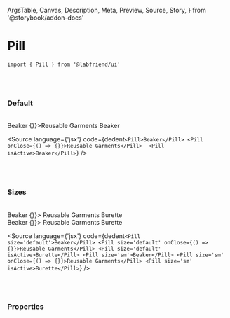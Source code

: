   ArgsTable,
  Canvas,
  Description,
  Meta,
  Preview,
  Source,
  Story,
} from '@storybook/addon-docs'


<Meta title='01. Atoms / Pill' component={Pill} />

# Pill

`import { Pill } from '@labfriend/ui'`

<br />
<br />

### Default

<br />

<Story name='Default'>
  <div className='doc-story__preview' style={{ zoom: '100%' }}>
    <div className='flex items-center gap-4'>
      <Pill>Beaker</Pill>
      <Pill onClose={() => {}}>Reusable Garments</Pill>
      <Pill isActive>Beaker</Pill>
    </div>
  </div>
</Story>

<Source
  language={'jsx'}
  code={dedent`<Pill>Beaker</Pill>
  <Pill onClose={() => {}}>Reusable Garments</Pill> 
  <Pill isActive>Beaker</Pill>`}
/>

<br />
<br />

### Sizes

<br />

<Story name='Sizes'>
  <div className='doc-story__preview' style={{ zoom: '100%' }}>
    <div className='flex items-center gap-4 mb-4'>
      <Pill size='default'>Beaker</Pill>
      <Pill size='default' onClose={() => {}}>
        Reusable Garments
      </Pill>
      <Pill size='default' isActive>
        Burette
      </Pill>
    </div>
    <div className='flex items-center gap-4'>
      <Pill size='sm'>Beaker</Pill>
      <Pill size='sm' onClose={() => {}}>
        Reusable Garments
      </Pill>
      <Pill size='sm' isActive>
        Burette
      </Pill>
    </div>
  </div>
</Story>

<Source
  language={'jsx'}
  code={dedent`<Pill size='default'>Beaker</Pill>
  <Pill size='default' onClose={() => {}}>Reusable Garments</Pill>
  <Pill size='default' isActive>Burette</Pill>
  <Pill size='sm'>Beaker</Pill>
  <Pill size='sm' onClose={() => {}}>Reusable Garments</Pill>
  <Pill size='sm' isActive>Burette</Pill>`}
/>

<br />
<br />

### Properties

<ArgsTable of={Pill} />
